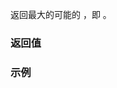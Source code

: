 {{cpp/chrono/year/title|1=max}}
{{cpp/chrono/year/navbar}}
{{dcl begin}}
{{dcl|since=c++20|1=
static constexpr year max() noexcept;
}}
{{dcl end}}

返回最大的可能的 {{tt|year}}，即 {{c|std::chrono::year(32767)}}。

=== 返回值 ===
{{c|std::chrono::year(32767)}}

===示例===
{{example
|code=
#include &lt;chrono&gt;
#include &lt;iostream&gt;

int main()
{
    std::cout &lt;&lt; "最大年为: " &lt;&lt; (int)std::chrono::year::max() &lt;&lt; '\n';
}
|output=
最大年为: 32767
}}

{{langlinks|en|es|ja|ru}}